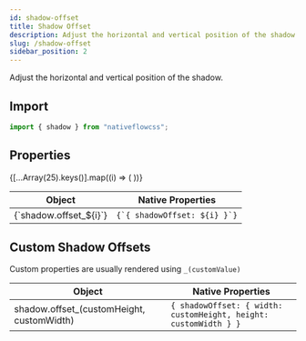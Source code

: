 ```yaml
---
id: shadow-offset
title: Shadow Offset
description: Adjust the horizontal and vertical position of the shadow.
slug: /shadow-offset
sidebar_position: 2
---
```



Adjust the horizontal and vertical position of the shadow.

## Import

```js title="src/screens/Component.js"
import { shadow } from "nativeflowcss";
```

## Properties

<div class="scrollable-box">
  <table>
    <thead>
      <tr>
        <th>Object</th>
        <th>Native Properties</th>
      </tr>
    </thead>
    <tbody>
      {[...Array(25).keys()].map((i) => (
        <React.Fragment key={i + 1}>
          <tr>
            <td>{`shadow.offset_${i}`}</td>
            <td>
              <code>{`{ shadowOffset: ${i} }`}</code>
            </td>
          </tr>
        </React.Fragment>
      ))}
    </tbody>
  </table>
</div>

## Custom Shadow Offsets

Custom properties are usually rendered using `_(customValue)`

| Object                                     | Native Properties                                                |
| ------------------------------------------ | ---------------------------------------------------------------- |
| shadow.offset_(customHeight, customWidth)  | `{ shadowOffset: { width: customHeight, height: customWidth } }` |
